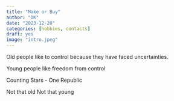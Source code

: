 ```yaml
---
title: "Make or Buy"
author: "DK"
date: "2023-12-20"
categories: [hobbies, contacts]
draft: yes
image: "intro.jpeg"
---
```


Old people like to control because they have faced uncertainties.

Young people like freedom from control

Counting Stars - One Republic

Not that old
Not that young